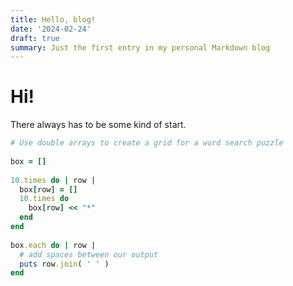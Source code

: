 ```yaml
---
title: Hello, blog!
date: '2024-02-24'
draft: true
summary: Just the first entry in my personal Markdown blog
---
```

# Hi!

There always has to be some kind of start.

```ruby
# Use double arrays to create a grid for a word search puzzle
 
box = []
 
10.times do | row |
  box[row] = []
  10.times do
    box[row] << "*"
  end
end
 
box.each do | row |
  # add spaces between our output
  puts row.join( ' ' )
end
```
